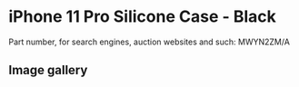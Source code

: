 
# iPhone 11 Pro Silicone Case - Black

Part number, for search engines, auction websites and such: MWYN2ZM/A

## Image gallery

<div style={{ width: '100%', maxWidth: '768px' }}>
<GalleryComponent
    images={[
      {
        original: "/everysource/MWYN2.webp",
        thumbnail: "/everypreview/MWYN2.webp",
      },
      {
        original: "/everysource/MWYN2_AV1.webp",
        thumbnail: "/everypreview/MWYN2_AV1.webp",
      },
      {
        original: "/everysource/MWYN2_AV2.webp",
        thumbnail: "/everypreview/MWYN2_AV2.webp",
      },
      {
        original: "/everysource/MWYN2_AV3.webp",
        thumbnail: "/everypreview/MWYN2_AV3.webp",
      },
      {
        original: "/everysource/MWYN2_AV4.webp",
        thumbnail: "/everypreview/MWYN2_AV4.webp",
      },
      {
        original: "/everysource/MWYN2_AV5.webp",
        thumbnail: "/everypreview/MWYN2_AV5.webp",
      }
    ]}
  />
</div>